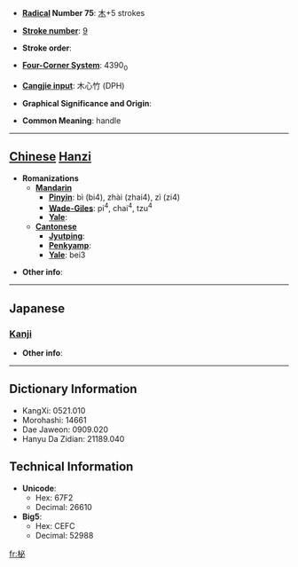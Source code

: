 * '''[[Wiktionary:Chinese radical index| Radical]] Number 75''': [[Wiktionary:Chinese radical index 木|木]]+5 strokes

* '''[[Wiktionary:Chinese total strokes index|Stroke number]]''': [[Wiktionary:Chinese total strokes index 9|9]]

* '''Stroke order''': 

* '''[[Wiktionary:Chinese four corner index|Four-Corner System]]''': 4390<sub>0</sub>

* '''[[Wiktionary:Chinese Cangjie index|Cangjie input]]''': 木心竹 (DPH)

* '''Graphical Significance and Origin''': 

* '''Common Meaning''': handle

----

== [[Chinese]] [[Hanzi]] ==

* '''Romanizations'''
** '''[[Mandarin]]'''
*** '''[[Pinyin]]''': bì (bi4), zhài (zhai4), zì (zi4)
*** '''[[Wade-Giles]]''': pi<sup>4</sup>, chai<sup>4</sup>, tzu<sup>4</sup>
*** '''[[Yale]]''': 
** '''[[Cantonese]]'''
*** '''[[Jyutping]]''':
*** '''[[Penkyamp]]''': 
*** '''[[Yale]]''': bei3

* '''Other info''': 

----

==Japanese==
===[[Kanji]]===
{{kanji|on readings=[[ひ]] (hi), [[ひつ]] (hitsu), [[びち]] (bichi)
|kun readings=[[にぎり]] (nigiri)
}}

* '''Other info''':  

----

== Dictionary Information ==

* KangXi: 0521.010
* Morohashi: 14661
* Dae Jaweon: 0909.020
* Hanyu Da Zidian: 21189.040

== Technical Information ==

* '''Unicode''':
** Hex: 67F2
** Decimal: 26610
* '''Big5''':
** Hex: CEFC
** Decimal: 52988

[[fr:柲]]